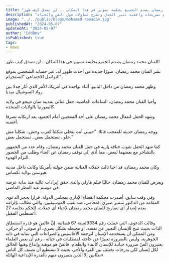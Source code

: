 ```yaml
---
title: "الفنان محمد رمضان يصدم الجميع بجلسة تصوير في هذا المكان .. لن تصدق كيف ظهر!"
description: "محمد رمضان يُثير جدلاً بصورة داخل بانيو في أمريكا ويشهد حفلًا غنائيًا في كاليفورنيا، مع تصريحات واقعية تثير الجدل وتطرح تساؤلات حول الفن والحياة."
image: "../../public/blogs/mohamed-ramadan.jpg"
publishedAt: "2024-05-07"
updatedAt: "2024-05-07"
author: "EddDev"
isPublished: true
tags:
- News
---
```


الفنان محمد رمضان يصدم الجميع بجلسة تصوير في هذا المكان .. لن تصدق كيف ظهر!

نشر الفنان محمد رمضان، صورًا جديدة من أحدث ظهور له، عبر حسابه الشخصي بموقع التواصل الاجتماعي "انستجرام".

وظهر محمد رمضان من داخل البانيو، أثناء تواجده في أمريكا، الأمر الذي أثار جدلا بين رواد السوشيال ميديا.

وأحيا الفنان محمد رمضان، الساعات الماضية، حفل غنائي بمدينة سان دييجو في ولاية كاليفورنيا بالولايات المتحدة.

وشهد الحفل انفعال محمد رمضان على أحد المعجبين أمام الجميع، بعد ارتكابه تصرفا أغضبه.

ووجه رمضان حديثه للمعجب قائلا: "حبيبي أنت بتخلي شكلنا كعرب وحش.. شكلنا مش حلو.. نستحمل بعض.. نستحمل بعض."

كما شهد الحفل شوب خناقة ڼارية في حفل الفنان محمد رمضان، وقام عدد من الجمهور بالتشاجر مع بعضهما لبعض، مما أدي إلى توقف رمضان عن الغناء وطلب من الحضور التزام الهدوء.

وكان محمد رمضان، قد احيا ثالث حفلاته الغنائية ضمن جولته بأمريكا وكانت داخل مدينة هيوستن بولاية تكساس.

ويعرض للفنان محمد رمضان، حاليًا فيلم هارلي والذى حقق إيرادات عالية منذ بداية عرضه فى موسم عيد الفطر الماضي.

وفي وقت سابق، أصدرت محكمة القضاء الإداري بمجلس الدولة، قرارا بحجز الدعوى المقامة من الدكتور سمير صبري المحامي، ضد نقيب الموسيقيين، والتي تطالب بإلزامه بعدم إصدار أي تصاريح للفنان محمد رمضان لإحياء أي حفلات، للحكم بجلسة 27 أغسطس المقبل.

وقالت الدعوى، التي حملت رقم 9334لسنة 67 قضائية، إنَّ «الفن هو قدرة استنطاق الذات بحيث تتيح للإنسان التعبير عن نفسه، أو محيطه بشكل بصري، أو صوتي، أو حركي، ومن الممكن أن يستخدمه الإنسان لترجمة الأحاسيس والصراعات التي تنتابه في ذاته الجوهرية، وليس بالضرورة تعبيرًا عن حاجته لمتطلبات في حياته ، رغم أن بعض العلماء يعتبرون الفنّ ضرورة حياتية للإنسان كالماء والطعام، فالفنّ هو موهبة وإبداع وهبها الخالق لكل إنسان لكن بدرجات تختلف بين الفرد والآخر، بحيث لا نستطيع أن نصنف كل الناس بفنّانين إلا الذين يتميزون منهم بالقدرة الإبداعية الهائلة».
